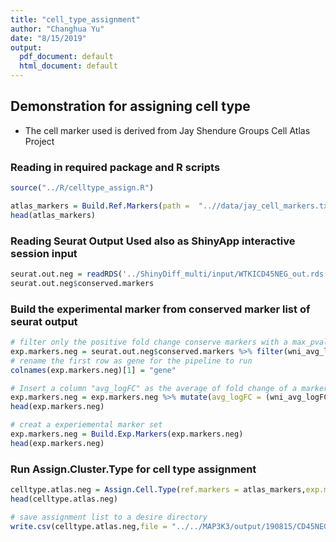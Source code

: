 ```yaml
---
title: "cell_type_assignment"
author: "Changhua Yu"
date: "8/15/2019"
output:
  pdf_document: default
  html_document: default
---
```

## Demonstration for assigning cell type

- The cell marker used is derived from Jay Shendure Groups Cell Atlas Project

### Reading in required package and R scripts
```r
source("../R/celltype_assign.R")
```

```r
atlas_markers = Build.Ref.Markers(path =  "..//data/jay_cell_markers.txt",sep = '\t',splitter = c("[[:punct:]]","[[:space:]]"))
head(atlas_markers)
```

### Reading Seurat Output Used also as ShinyApp interactive session input 
```r
seurat.out.neg = readRDS('../ShinyDiff_multi/input/WTKICD45NEG_out.rds')
seurat.out.neg$conserved.markers
```

### Build the experimental marker from conserved marker list of seurat output
```r
# filter only the positive fold change conserve markers with a max_pval threshold of 0.05
exp.markers.neg = seurat.out.neg$conserved.markers %>% filter(wni_avg_logFC > 0 & max_pval <= 0.05)
# rename the first row as gene for the pipeline to run 
colnames(exp.markers.neg)[1] = "gene"

# Insert a column "avg_logFC" as the average of fold change of a marker across 4 different conditions, note that this avg_LogFC field name is necessary for running the pipeline
exp.markers.neg = exp.markers.neg %>% mutate(avg_logFC = (wni_avg_logFC+wti_avg_logFC+kii_avg_logFC+kini_avg_logFC)/4)
head(exp.markers.neg)

# creat a experiemental marker set
exp.markers.neg = Build.Exp.Markers(exp.markers.neg)
head(exp.markers.neg)
```


### Run Assign.Cluster.Type for cell type assignment
```r
celltype.atlas.neg = Assign.Cell.Type(ref.markers = atlas_markers,exp.markers = exp.markers.neg)
head(celltype.atlas.neg)
```

```r
# save assignment list to a desire directory
write.csv(celltype.atlas.neg,file = "../../MAP3K3/output/190815/CD45NEG_atlas.csv")
```







